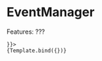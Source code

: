 
<Meta title="Pages/EventsPage" component={EventsPage} />


# EventManager


Features:
???


<Canvas>
  <Story
    name="EventsPage"
    args={{
        events: [
            {
                name: "Hogyan készítsünk honlapot",
                id: "id1",
                description: "",
                presenter: "Dr. Aladár Béla",
                capacity: 30
            },
            {
                name: "Hogyan készítsünk honlapot, de hosszabb",
                id: "id2",
                description: "",
                presenter: "Kovács János",
                capacity: 25
            },
            {
                name: "x",
                id: "id3",
                description: "",
                presenter: "x y",
                capacity: 20
            },
            {
                name: "x",
                id: "id4",
                description: "",
                presenter: "x y",
                capacity: 15
            },
            {
                name: "x",
                id: "id5",
                description: "",
                presenter: "x y",
                capacity: 10
            },
            {
                name: "x",
                id: "id6",
                description: "",
                presenter: "x y",
                capacity: 5
            },
            {
                name: "x",
                id: "id6",
                description: "",
                presenter: "x y",
                capacity: 0
            },{
                name: "Hogyan készítsünk honlapot",
                id: "id1",
                description: "",
                presenter: "Dr. Aladár Béla",
                capacity: 30
            },
            {
                name: "Hogyan készítsünk honlapot, de hosszabb",
                id: "id2",
                description: "",
                presenter: "Kovács János",
                capacity: 25
            },
            {
                name: "x",
                id: "id3",
                description: "",
                presenter: "x y",
                capacity: 20
            },
            {
                name: "x",
                id: "id4",
                description: "",
                presenter: "x y",
                capacity: 15
            },
            {
                name: "x",
                id: "id5",
                description: "",
                presenter: "x y",
                capacity: 10
            },
            {
                name: "x",
                id: "id6",
                description: "",
                presenter: "x y",
                capacity: 5
            },
            {
                name: "x",
                id: "id6",
                description: "",
                presenter: "x y",
                capacity: 0
            }
        ]
        
    }}>
    {Template.bind({})}
  </Story>
</Canvas>